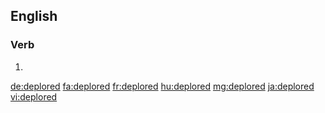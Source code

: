 ==English==

===Verb===
{{head|en}}

# {{en-past of|deplore}}

[[de:deplored]]
[[fa:deplored]]
[[fr:deplored]]
[[hu:deplored]]
[[mg:deplored]]
[[ja:deplored]]
[[vi:deplored]]